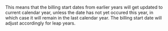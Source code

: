 
This means that the billing start dates from earlier years will get updated to current calendar year, unless the date has not yet occured this year, in which case 
it will remain in the last calendar year. The billing start date will adjust accordingly for leap years.